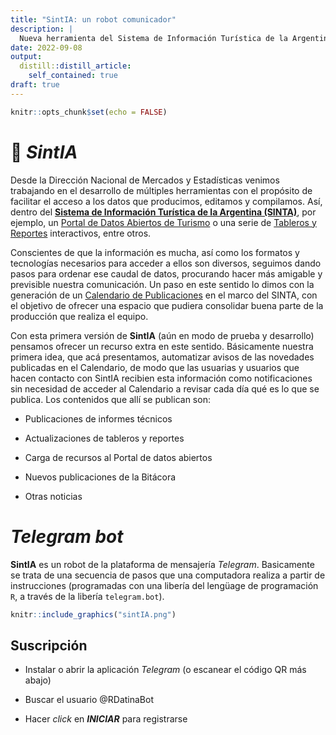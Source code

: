 ```yaml
---
title: "SintIA: un robot comunicador"
description: |
  Nueva herramienta del Sistema de Información Turística de la Argentina (SINTA) para facilitar el acceso a datos turísticos 
date: 2022-09-08
output:
  distill::distill_article:
    self_contained: true
draft: true
---
```


```r
knitr::opts_chunk$set(echo = FALSE)
```

# 🤖 *SintIA*

Desde la Dirección Nacional de Mercados y Estadísticas venimos trabajando en el desarrollo de múltiples herramientas con el propósito de facilitar el acceso a los datos que producimos, editamos y compilamos. Así, dentro del [**Sistema de Información Turística de la Argentina (SINTA)**](https://www.yvera.tur.ar/sinta/), por ejemplo, un [Portal de Datos Abiertos de Turismo](https://datos.yvera.tur.ar/) o una serie de [Tableros y Reportes](https://tableros.yvera.tur.ar/) interactivos, entre otros.

Conscientes de que la información es mucha, así como los formatos y tecnologías necesarios para acceder a ellos son diversos, seguimos dando pasos para ordenar ese caudal de datos, procurando hacer más amigable y previsible nuestra comunicación. Un paso en este sentido lo dimos con la generación de un [Calendario de Publicaciones](https://calendario.yvera.tur.ar/) en el marco del SINTA, con el objetivo de ofrecer una espacio que pudiera consolidar buena parte de la producción que realiza el equipo.

Con esta primera versión de **SintIA** (aún en modo de prueba y desarrollo) pensamos ofrecer un recurso extra en este sentido. Básicamente nuestra primera idea, que acá presentamos, automatizar avisos de las novedades publicadas en el Calendario, de modo que las usuarias y usuarios que hacen contacto con SintIA recibien esta información como notificaciones sin necesidad de acceder al Calendario a revisar cada día qué es lo que se publica. Los contenidos que allí se publican son:

-   Publicaciones de informes técnicos

-   Actualizaciones de tableros y reportes

-   Carga de recursos al Portal de datos abiertos

-   Nuevos publicaciones de la Bitácora

-   Otras noticias

# *Telegram bot*

**SintIA** es un robot de la plataforma de mensajería *Telegram*. Basicamente se trata de una secuencia de pasos que una computadora realiza a partir de instrucciones (programadas con una libería del lengüage de programación `R`, a través de la libería `telegram.bot`).

```r

knitr::include_graphics("sintIA.png")

```



## Suscripción

-   Instalar o abrir la aplicación *Telegram* (o escanear el código QR más abajo)

-   Buscar el usuario @RDatinaBot

-   Hacer *click* en ***INICIAR*** para registrarse
